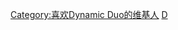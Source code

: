 {{Userbox
  |border-c = #000000
  |border-s = 1
  |id-c     = #FFFFFF
  |id-s     = 12
  |id-fc    = #000000
  |info-c   = #696969
  |info-s   = 8
  |info-fc  = #FFFFFF
  |id       = [[Dynamic Duo|{{color|#000000|Dynamic Duo}}]]
  |info     = <div class="center">这个用户喜欢[[Dynamic Duo|{{color|white|Dynamic Duo}}]]<br>“'''她是个 蛇 蛇 蛇 一般的女人'''”</div>
  |nocat    = 喜欢Dynamic Duo的维基人
}}
<includeonly>[[Category:喜欢Dynamic Duo的维基人]]</includeonly>
<noinclude>[[Category:艺人用户框模板|D]]</noinclude>